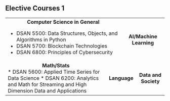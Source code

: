 
## Elective Courses 1 {.smaller}

```{=html}
<table class='fwt' data-quarto-disable-processing="true" style="table-layout: fixed;">
<tbody>
<tr>
  <td colspan="3">
    <center>
    <b>Computer Science in General</b>
    </center>
    <ul>
      <li>DSAN 5500: Data Structures, Objects, and Algorithms in Python</li>
      <li>DSAN 5700: Blockchain Technologies</li>
      <li>DSAN 6800: Principles of Cybersecurity</li>
    </ul>
  </td>
  <td colspan="3">
    <center>
      <b>AI/Machine Learning</b>
    </center>
  </td>
</tr>
<tr>
  <td colspan="2">
<center>
<b>Math/Stats</b>
</center>

* DSAN 5600: Applied Time Series for Data Science
* DSAN 6200: Analytics and Math for Streaming and High Dimension Data and Applications


  </td>
  <td colspan="2">
    <center>
      <b>Language</b>
    </center>

  </td>
  <td colspan="2">
    <center>
      <b>Data and Society</b>
    </center>
  </td>
</tr>
</tbody>
</table>
```